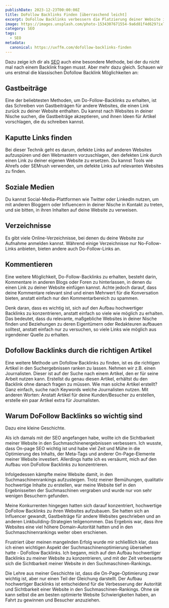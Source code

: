 ```yaml
---
publishDate: 2023-12-23T00:00:00Z
title: DoFollow Backlinks Finden [überraschend leicht]
excerpt: DoFollow Backlinks verbessern die Platzierung deiner Website in den SERPS (Suchmaschinenergebnissen). Heute zeige ich dir einige Möglichkeiten, wie du diese DoFollow Backlinks finden kannst und wie wichtig sie für deine eigene SEO Strategie sind.
image: https://images.unsplash.com/photo-1534307671554-9a6d81f4d629?ixlib=rb-4.0.3&ixid=M3wxMjA3fDB8MHxwaG90by1wYWdlfHx8fGVufDB8fHx8fA%3D%3D&auto=format&fit=crop&w=1651&q=80
category: SEO
tags:
  - SEO
metadata:
  canonical: https://uxffm.com/dofollow-backlinks-finden
---
```



Dazu zeige ich dir als <a href="/">SEO</a> auch eine besondere Methode, bei der du nicht mal nach einem Backlink fragen musst. Aber mehr dazu gleich. Schauen wir uns erstmal die klassischen Dofollow Backlink Möglichkeiten an:

## Gastbeiträge
Eine der beliebtesten Methoden, um Do-Follow-Backlinks zu erhalten, ist das Schreiben von Gastbeiträgen für andere Websites, die einen Link zurück zu deiner Website enthalten. Du kannst nach Websites in deiner Nische suchen, die Gastbeiträge akzeptieren, und ihnen Ideen für Artikel vorschlagen, die du schreiben kannst.

## Kaputte Links finden
Bei dieser Technik geht es darum, defekte Links auf anderen Websites aufzuspüren und den Webmastern vorzuschlagen, den defekten Link durch einen Link zu deiner eigenen Website zu ersetzen. Du kannst Tools wie Ahrefs oder SEMrush verwenden, um defekte Links auf relevanten Websites zu finden.

## Soziale Medien
Du kannst Social-Media-Plattformen wie Twitter oder LinkedIn nutzen, um mit anderen Bloggern oder Influencern in deiner Nische in Kontakt zu treten, und sie bitten, in ihren Inhalten auf deine Website zu verweisen.

## Verzeichnisse
Es gibt viele Online-Verzeichnisse, bei denen du deine Website zur Aufnahme anmelden kannst. Während einige Verzeichnisse nur No-Follow-Links anbieten, bieten andere auch Do-Follow-Links an.

## Kommentieren
Eine weitere Möglichkeit, Do-Follow-Backlinks zu erhalten, besteht darin, Kommentare in anderen Blogs oder Foren zu hinterlassen, in denen du einen Link zu deiner Website einfügen kannst. Achte jedoch darauf, dass deine Kommentare relevant sind und einen Mehrwert für die Konversation bieten, anstatt einfach nur den Kommentarbereich zu spammen.

Denk daran, dass es wichtig ist, sich auf den Aufbau hochwertiger Backlinks zu konzentrieren, anstatt einfach so viele wie möglich zu erhalten. Das bedeutet, dass du relevante, maßgebliche Websites in deiner Nische finden und Beziehungen zu deren Eigentümern oder Redakteuren aufbauen solltest, anstatt einfach nur zu versuchen, so viele Links wie möglich aus irgendeiner Quelle zu erhalten.

## Dofollow Backlinks durch die richtigen Artikel
Eine weitere Methode um Dofollow Backlinks zu finden, ist es die richtigen Artikel in den Suchergebnissen ranken zu lassen. Nehmen wir z.B. einen Journalisten. Dieser ist auf der Suche nach einem Artikel, den er für seine Arbeit nutzen kann. Erstellst du genau diesen Artikel, erhältst du den Backlink ohne danach fragen zu müssen. Wie man solche Artikel erstellt? Ganz einfach, suche nach Keywords welche Journalisten nutzen. Mit anderen Worten: Anstatt Artikel für deine Kunden/Besucher zu erstellen, erstelle ein paar Artikel extra für Journalisten.

## Warum DoFollow Backlinks so wichtig sind
Dazu eine kleine Geschichte.

Als ich damals mit der SEO angefangen habe, wollte ich die Sichtbarkeit meiner Website in den Suchmaschinenergebnissen verbessern. Ich wusste, dass On-page SEO wichtig ist und habe viel Zeit und Mühe in die Optimierung des Inhalts, der Meta-Tags und anderer On-Page-Elemente meiner Website investiert. Allerdings hatte ich es versäumt, mich auf den Aufbau von DoFollow Backlinks zu konzentrieren.

Infolgedessen kämpfte meine Website damit, in den Suchmaschinenrankings aufzusteigen. Trotz meiner Bemühungen, qualitativ hochwertige Inhalte zu erstellen, war meine Website tief in den Ergebnisseiten der Suchmaschinen vergraben und wurde nur von sehr wenigen Besuchern gefunden.

Meine Konkurrenten hingegen hatten sich darauf konzentriert, hochwertige DoFollow Backlinks zu ihren Websites aufzubauen. Sie hatten sich an Influencer gewandt, Gastbeiträge für andere Websites geschrieben und an anderen Linkbuilding-Strategien teilgenommen. Das Ergebnis war, dass ihre Websites eine viel höhere Domain-Autorität hatten und in den Suchmaschinenrankings weiter oben erschienen.

Frustriert über meinen mangelnden Erfolg wurde mir schließlich klar, dass ich einen wichtigen Aspekt der Suchmaschinenoptimierung übersehen hatte - DoFollow Backlinks. Ich begann, mich auf den Aufbau hochwertiger Backlinks zu meiner Website zu konzentrieren, und mit der Zeit verbesserte sich die Sichtbarkeit meiner Website in den Suchmaschinen-Rankings.

Die Lehre aus meiner Geschichte ist, dass die On-Page-Optimierung zwar wichtig ist, aber nur einen Teil der Gleichung darstellt. Der Aufbau hochwertiger Backlinks ist entscheidend für die Verbesserung der Autorität und Sichtbarkeit einer Website in den Suchmaschinen-Rankings. Ohne sie kann selbst die am besten optimierte Website Schwierigkeiten haben, an Fahrt zu gewinnen und Besucher anzuziehen.
